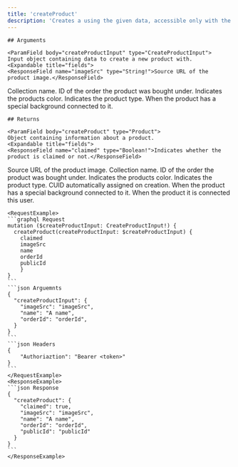 ```yaml
---
title: 'createProduct'
description: 'Creates a using the given data, accessible only with the create:product permission.'
---
```

    
    ## Arguments
    
    <ParamField body="createProductInput" type="CreateProductInput">
    Input object containing data to create a new product with.
    <Expandable title="fields">
    <ResponseField name="imageSrc" type="String!">Source URL of the product image.</ResponseField>
<ResponseField name="name" type="String!">Collection name.</ResponseField>
<ResponseField name="orderId" type="String!">ID of the order the product was bought under.</ResponseField>
<ResponseField name="productColor" type="String!">Indicates the products color.</ResponseField>
<ResponseField name="productType" type="String!">Indicates the product type.</ResponseField>
<ResponseField name="specialBackgroundId" type="String">When the product has a special background connected to it.</ResponseField>
    </Expandable>
    </ParamField> 

    
    ## Returns

    <ParamField body="createProduct" type="Product">
    Object containing information about a product.
    <Expandable title="fields">
    <ResponseField name="claimed" type="Boolean!">Indicates whether the product is claimed or not.</ResponseField>
<ResponseField name="imageSrc" type="String">Source URL of the product image.</ResponseField>
<ResponseField name="name" type="String!">Collection name.</ResponseField>
<ResponseField name="orderId" type="String!">ID of the order the product was bought under.</ResponseField>
<ResponseField name="productColor" type="Color!">Indicates the products color.</ResponseField>
<ResponseField name="productType" type="Type!">Indicates the product type.</ResponseField>
<ResponseField name="publicId" type="String!">CUID automatically assigned on creation.</ResponseField>
<ResponseField name="specialBackground" type="Background">When the product has a special background connected to it.</ResponseField>
<ResponseField name="user" type="ProductUser">When the product it is connected this user.</ResponseField>
    </Expandable>
    </ParamField>
    
    <RequestExample>
    ```graphql Request
    mutation ($createProductInput: CreateProductInput!) {
      createProduct(createProductInput: $createProductInput) {
        claimed
		imageSrc
		name
		orderId
		publicId  
        }
    }
    ```
    ```json Arguemnts
    {
      "createProductInput": {
        "imageSrc": "imageSrc",
        "name": "A name",
        "orderId": "orderId",
      }
    }
    ```
    ```json Headers
    {
        "Authoriaztion": "Bearer <token>"
    }
    ```
    </RequestExample>
    <ResponseExample>
    ```json Response
    {
      "createProduct": {
        "claimed": true,
        "imageSrc": "imageSrc",
        "name": "A name",
        "orderId": "orderId",
        "publicId": "publicId"
      }
    }
    ```
    </ResponseExample>
    